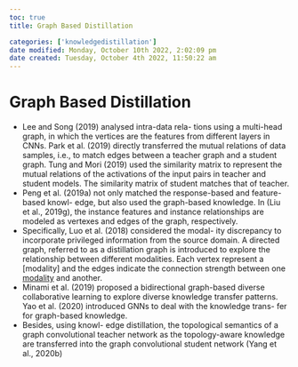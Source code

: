 ```yaml
---
toc: true
title: Graph Based Distillation

categories: ['knowledgedistillation']
date modified: Monday, October 10th 2022, 2:02:09 pm
date created: Tuesday, October 4th 2022, 11:50:22 am
---
```


# Graph Based Distillation
- Lee and Song (2019) analysed intra-data rela- tions using a multi-head graph, in which the vertices are the features from different layers in CNNs. Park et al. (2019) directly transferred the mutual relations of data samples, i.e., to match edges between a teacher graph and a student graph. Tung and Mori (2019) used the similarity matrix to represent the mutual relations of the activations of the input pairs in teacher and student models. The similarity matrix of student matches that of teacher.
- Peng et al. (2019a) not only matched the response-based and feature-based knowl- edge, but also used the graph-based knowledge. In (Liu et al., 2019g), the instance features and instance relationships are modeled as vertexes and edges of the graph, respectively.
- Specifically, Luo et al. (2018) considered the modal- ity discrepancy to incorporate privileged information from the source domain. A directed graph, referred to as a distillation graph is introduced to explore the relationship between different modalities. Each vertex represent a [modality] and the edges indicate the connection strength between one [modality](modality] and the edges indicate the connection strength between one [modality.qmd) and another.
- Minami et al. (2019) proposed a bidirectional graph-based diverse collaborative learning to explore diverse knowledge transfer patterns. Yao et al. (2020) introduced GNNs to deal with the knowledge trans- fer for graph-based knowledge.
- Besides, using knowl- edge distillation, the topological semantics of a graph convolutional teacher network as the topology-aware knowledge are transferred into the graph convolutional student network (Yang et al., 2020b)



